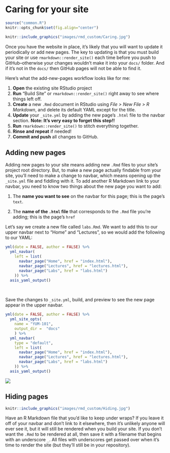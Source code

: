 # Caring for your site {#rmd-care}

```r
source("common.R")
knitr::opts_chunk$set(fig.align="center")
```


```r
knitr::include_graphics("images/rmd_custom/Caring.jpg")
```

Once you have the website in place, it's likely that you will want to update it periodically or add new pages. The key to updating is that you must build your site or use `rmarkdown::render_site()` each time before you push to GitHub--otherwise your changes wouldn't make it into your `docs/` folder. And if it's not in the `docs/` then GitHub pages will not be able to find it. 

Here's what the add-new-pages workflow looks like for me:

1. **Open** the existing site RStudio project
2. **Run** "Build Site" or `rmarkdown::render_site()` right away to see where things left off.
3. **Create** a new `.Rmd` document in RStudio using *File > New File > R Markdown*, and delete its default YAML except for the title. 
4. **Update** your `_site.yml` by adding the new page's `.html` file to the navbar section. **Note: It's very easy to forget this step!!**
6. **Run** `rmarkdown::render_site()` to stitch everything together.
7. **Rinse and repeat** if needed!
8. **Commit and push** all changes to GitHub.

## Adding new pages {#add-rmd}

Adding new pages to your site means adding new `.Rmd` files to your site's project root directory. But, to make a new page actually findable from your site, you'll need to make a change to navbar, which means opening up the `_site.yml` file and fiddling with it. To add another R Markdown link to your navbar, you need to know two things about the new page you want to add:

1. The **name you want to see** on the navbar for this page; this is the page's `text`.

1. The **name of the `.html` file** that corresponds to the `.Rmd` file you're adding; this is the page's `href`

Let's say we create a new file called `labs.Rmd`. We want to add this to our upper navbar next to "Home" and "Lectures", so we would add the following to our YAML:

```r
yml(date = FALSE, author = FALSE) %>%
  yml_navbar(
    left = list(
      navbar_page("Home", href = "index.html"),
      navbar_page("Lectures", href = "lectures.html"),
      navbar_page("Labs", href = "labs.html")
    )) %>% 
  asis_yaml_output()
```

\

Save the changes to `_site.yml`, build, and preview to see the new page appear in the upper navbar.

<div class = side-by-side>
<div class = side1>

```r
yml(date = FALSE, author = FALSE) %>% 
  yml_site_opts(
    name = "YUM-101",
    output_dir =  "docs"
    ) %>% 
  yml_navbar(
    type = "default",
    left = list(
      navbar_page("Home", href = "index.html"),
      navbar_page("Lectures", href = "lectures.html"),
      navbar_page("Labs", href = "labs.html")
    )) %>% 
  asis_yaml_output()
```

</div>

<div class= side2>
![](images/rmd_custom/new_page.png)

</div>
</div>



## Hiding pages {#hide-rmd}

```r
knitr::include_graphics("images/rmd_custom/Hiding.jpg")
```
Have an R Markdown file that you'd like to keep under wraps? If you leave it off of your navbar and don't link to it elsewhere, then it's unlikely anyone will ever see it, but it will still be rendered when you build your site. If you don't want the `.Rmd` to be rendered at all, then save it with a filename that begins with an underscore `_`. All files with underscores get passed over when it's time to render the site (but they'll still be in your repository).

